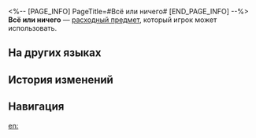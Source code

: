 <%-- [PAGE_INFO]
PageTitle=#Всё или ничего#
[END_PAGE_INFO] --%>
{{Расходный предмет Инфобокс
|id          = 408802
|Изображения = Предмет Всё или ничего.png
|Тип         = Расходные предметы
|Редкость    = 4
|Эффект      = Даёт «особый приз» при следующей игре в «Колесо фортуны» на Пенаконии.
|Описание    = Игра в покер продолжалась, раздали карты для четвёртого раунда. Когда мужчина проверил свои карты, его уверенность пошатнулась.<br />''- Настоящий игрок без колебаний уравняет ставку, даже если кажется, что взять банк невозможно... ''<br />Подросток на противоположной стороне стола решил поиздеваться, выдвинув все свои фишки вперёд:<br />''- Ставлю всё.''
|Рецепт      = 
|Источник1   = [[Торговый дом Мира грёз]]
|Источник2   = 
|Источник3   = 
}}
{{Описание|''- Искушение - добродетель для смертных, а нерешительность - смерть для игроков.''}}
'''Всё или ничего''' — [[расходный предмет]], который игрок может использовать.

==На других языках==
{{На других языках
|en   = Daring Wager
|zhs  = 孤注一掷
|zht  = 孤注一擲
|ja   = 大博打
|ko   = 마지막 승부
|es   = Apuesta arriesgada
|fr   = Pari osé
|ru   = Всё или ничего
|th   = Daring Wager
|vi   = Liều Một Phen
|de   = Alles oder nichts
|id   = All or Nothing
|pt   = Aposta Ousada
}}

==История изменений==
{{История изменений|3.5}}

==Навигация==
{{Расходные предметы Навбокс}}

[[en:]]